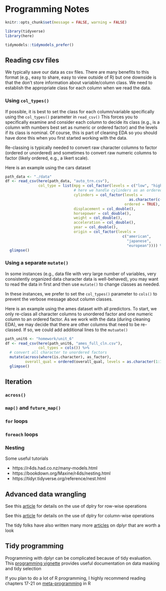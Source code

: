 # Programming Notes 

```r
knitr::opts_chunk$set(message = FALSE, warning = FALSE)
```

```r
library(tidyverse)
library(here)

tidymodels::tidymodels_prefer()
```

## Reading csv files

We typically save our data as csv files.  There are many benefits to this format (e.g., easy to share, easy to view outside of R) but one downside is that the don't store information about variable/column class.  We need to establish the appropriate class for each column when we read the data.

### Using `col_types()`

If possible, it is best to set the class for each column/variable specifically using
the `col_types()` parameter in `read_csv()`  This forces you to specifically examine and consider each column to decide its class (e.g., is a column with numbers best set as numeric or ordered factor) and the levels if its class is nominal.  Of course, this is part of cleaning EDA so you should have done this when you first started working with the data.

Re-classing is typically needed to convert raw character columns to factor (ordered or unordered) and sometimes to convert raw numeric columns to factor (likely ordered, e.g., a likert scale). 

Here is an example using the cars dataset

```r
path_data <- "./data"
df <- read_csv(here(path_data, "auto_trn.csv"),
               col_type = list(mpg = col_factor(levels = c("low", "high")),
                               # here we handle cylinders as an ordered factor
                               cylinders = col_factor(levels = 
                                                        as.character(c(3,4,5,6,8)), 
                                                      ordered = TRUE),   
                               displacement = col_double(),
                               horsepower = col_double(),
                               weight = col_double(),
                               acceleration = col_double(),
                               year = col_double(),
                               origin = col_factor(levels = 
                                                     c("american", 
                                                       "japanese", 
                                                       "european")))) %>% 
  glimpse()
```

### Using a separate `mutate()`

In some instances (e.g., data file with very large number of variables, very consistently organized data character data is well-behaved), you may want to read the data in first and then use `mutate()` to change classes as needed.  

In these instances, we prefer to set the `col_types()` parameter to `cols()` to prevent the verbose message about column classes.

Here is an example using the ames dataset with all predictors.  To start, we only re-class all character columns to unordered factor and one numeric column to an ordered factor.  As we work with the data (during cleaning EDA), we may decide that there are other columns that need to be re-classed. If so, we could add additional lines to the `mutuate()`

```r
path_unit6 <- "homework/unit_6"
df <- read_csv(here(path_unit6, "ames_full_cln.csv"),
               col_types = cols()) %>% 
  # convert all character to unordered factors
  mutate(across(where(is.character), as_factor),
         overall_qual = ordered(overall_qual, levels = as.character(1:10))) %>% 
  glimpse()
```

## Iteration


### `across()`


### `map()` and `future_map()`



### `for` loops


### `foreach` loops


### Nesting

Some useful tutorials

* https://r4ds.had.co.nz/many-models.html
* https://bookdown.org/Maxine/r4ds/nesting.html
* https://tidyr.tidyverse.org/reference/nest.html


## Advanced data wrangling
See this [article](https://dplyr.tidyverse.org/dev/articles/rowwise.html) for details on the use of dplry for row-wise operations

See this [article](https://dplyr.tidyverse.org/dev/articles/colwise.html) for details on the use of dplry for column-wise operations

The tidy folks have also written many more [articles](https://dplyr.tidyverse.org/dev/articles/index.html) on dplyr that are worth a look


## Tidy programming

Programming with dplyr can be complicated because of tidy evaluation.   This [programming vignette](https://dplyr.tidyverse.org/articles/programming.html) provides useful documentation on data masking and tidy selection

If you plan to do a lot of R programming, I highly recommend reading chapters 17-21 on [meta-programming](https://adv-r.hadley.nz/metaprogramming.html) in R







